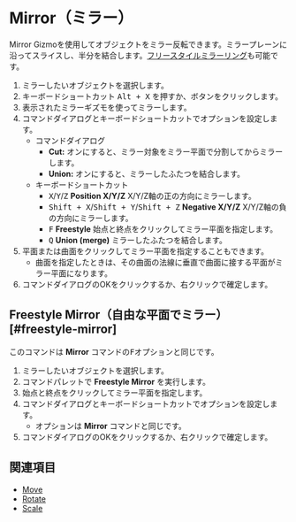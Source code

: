 
# Mirror（ミラー）

<Reference shortcut="Alt + X" command="Mirror" button="コマンドバー右" />

Mirror Gizmoを使用してオブジェクトをミラー反転できます。ミラープレーンに沿ってスライスし、半分を結合します。[フリースタイルミラーリング](#freestyle-mirror)も可能です。

1. ミラーしたいオブジェクトを選択します。
2. キーボードショートカット <kbd>Alt + X</kbd> を押すか、ボタンをクリックします。
3. 表示されたミラーギズモを使ってミラーします。
4. コマンドダイアログとキーボードショートカットでオプションを設定します。
   - <Kst>コマンドダイアログ</Kst>
      - **Cut:** オンにすると、ミラー対象をミラー平面で分割してからミラーします。
      - **Union:** オンにすると、ミラーしたふたつを結合します。
   - <Kst>キーボードショートカット</Kst>
      - <kbd>X</kbd>/<kbd>Y</kbd>/<kbd>Z</kbd> **Position X/Y/Z** X/Y/Z軸の正の方向にミラーします。
      - <kbd>Shift + X</kbd>/<kbd>Shift + Y</kbd>/<kbd>Shift + Z</kbd> **Negative X/Y/Z** X/Y/Z軸の負の方向にミラーします。
      - <kbd>F</kbd> **Freestyle** 始点と終点をクリックしてミラー平面を指定します。
      - <kbd>Q</kbd> **Union (merge)** ミラーしたふたつを結合します。
5. 平面または曲面をクリックしてミラー平面を指定することもできます。
   - 曲面を指定したときは、その曲面の法線に垂直で曲面に接する平面がミラー平面になります。
6. コマンドダイアログのOKをクリックするか、右クリックで確定します。 

## Freestyle Mirror（自由な平面でミラー）[#freestyle-mirror]

このコマンドは **Mirror** コマンドの<kbd>F</kbd>オプションと同じです。

1. ミラーしたいオブジェクトを選択します。
2. コマンドパレットで **Freestyle Mirror** を実行します。
3. 始点と終点をクリックしてミラー平面を指定します。
4. コマンドダイアログとキーボードショートカットでオプションを設定します。
   - オプションは **Mirror** コマンドと同じです。
5. コマンドダイアログのOKをクリックするか、右クリックで確定します。

<VideoPlayer fileName="freestyle-mirror"/>

## 関連項目
- [Move](./move)
- [Rotate](./rotate)
- [Scale](./scale)